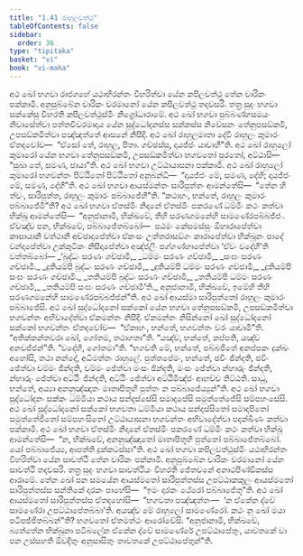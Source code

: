 ```yaml
---
title: "1.41 රාහුලවත්ථු"
tableOfContents: false
sidebar:
  order: 36
type: "tipitaka"
basket: "vi"
book: "vi-maha"
---
```



<DynamicBreadcrumb />

<Division number="105" book="vi-maha">

<Paragraph number="465" book="vi-maha">
අථ ඛෝ භගවා රාජගහේ යථාභිරන්තං විහරිත්වා යේන කපිලවත්ථු තේන චාරිකං පක්කාමි. අනුපුබ්බේන චාරිකං චරමානෝ යේන කපිලවත්ථු තදවසරි. තත්‍ර සුදං භගවා සක්කේසු විහරති කපිලවත්ථුස්මිං නිග්‍රෝධාරාමේ. අථ ඛෝ භගවා පුබ්බණ්හසමයං නිවාසේත්වා පත්තචීවරමාදාය යේන සුද්ධෝදනස්ස සක්කස්ස නිවේසනං තේනුපසඞ්කමි, උපසඞ්කමිත්වා පඤ්ඤත්තේ ආසනේ නිසීදි. අථ ඛෝ රාහුලමාතා දේවී රාහුලං කුමාරං ඒතදවෝච—  “ඒසෝ තේ, රාහුල, පිතා. ගච්ඡස්සු, දායජ්ජං යාචාහී”ති. අථ ඛෝ රාහුලෝ කුමාරෝ යේන භගවා තේනුපසඞ්කමි, උපසඞ්කමිත්වා භගවතෝ පුරතෝ, අට්ඨාසි—  “සුඛා තේ, සමණ, ඡායා”ති. අථ ඛෝ භගවා උට්ඨායාසනා පක්කාමි. අථ ඛෝ රාහුලෝ කුමාරෝ භගවන්තං පිට්ඨිතෝ පිට්ඨිතෝ අනුබන්ධි—  “දායජ්ජං මේ, සමණ, දේහි; දායජ්ජං මේ, සමණ, දේහී”ති. අථ ඛෝ භගවා ආයස්මන්තං සාරිපුත්තං ආමන්තේසි—  “තේන හි ත්වං, සාරිපුත්ත, රාහුලං කුමාරං පබ්බාජේහී”ති. “කථාහං, භන්තේ, රාහුලං කුමාරං පබ්බාජේමී”ති?
</Paragraph>

<Paragraph number="466" book="vi-maha">
අථ ඛෝ භගවා ඒතස්මිං නිදානේ ඒතස්මිං පකරණේ ධම්මිං කථං කත්වා භික්ඛූ ආමන්තේසි—  “අනුජානාමි, භික්ඛවේ, තීහි සරණගමනේහි සාමණේරපබ්බජ්ජං. ඒවඤ්ච පන, භික්ඛවේ, පබ්බාජේතබ්බෝ—  පඨමං කේසමස්සුං ඕහාරාපේත්වා කාසායානි වත්ථානි අච්ඡාදාපේත්වා ඒකංසං උත්තරාසඞ්ගං කාරාපේත්වා භික්ඛූනං පාදේ වන්දාපේත්වා උක්කුටිකං නිසීදාපේත්වා අඤ්ජලිං පග්ගණ්හාපේත්වා ‘ඒවං වදේහී’ති වත්තබ්බෝ—
</Paragraph>

<Paragraph number="467" type="verses" book="vi-maha">
_‘බුද්ධං සරණං ගච්ඡාමි,_  
_ධම්මං සරණං ගච්ඡාමි,_  
_සංඝං සරණං ගච්ඡාමි._  

</Paragraph>

<Paragraph number="468" type="verses" book="vi-maha">
_දුතියම්පි බුද්ධං සරණං ගච්ඡාමි,_  
_දුතියම්පි ධම්මං සරණං ගච්ඡාමි,_  
_දුතියම්පි සංඝං සරණං ගච්ඡාමි._  

</Paragraph>

<Paragraph number="469" type="verses" book="vi-maha">
_තතියම්පි බුද්ධං සරණං ගච්ඡාමි,_  
_තතියම්පි ධම්මං සරණං ගච්ඡාමි,_  
_තතියම්පි සංඝං සරණං ගච්ඡාමී’ති._  

</Paragraph>

<Paragraph number="470" book="vi-maha">
අනුජානාමි, භික්ඛවේ, ඉමේහි තීහි සරණගමනේහි සාමණේරපබ්බජ්ජන්”ති. අථ ඛෝ ආයස්මා සාරිපුත්තෝ රාහුලං කුමාරං පබ්බාජේසි.
</Paragraph>

<Paragraph number="471" book="vi-maha">
අථ ඛෝ සුද්ධෝදනෝ සක්කෝ යේන භගවා තේනුපසඞ්කමි, උපසඞ්කමිත්වා භගවන්තං අභිවාදේත්වා ඒකමන්තං නිසීදි. ඒකමන්තං නිසින්නෝ ඛෝ සුද්ධෝදනෝ සක්කෝ භගවන්තං ඒතදවෝච—  “ඒකාහං, භන්තේ, භගවන්තං වරං යාචාමී”ති. “අතික්කන්තවරා ඛෝ, ගෝතම, තථාගතා”ති. “යඤ්ච, භන්තේ, කප්පති, යඤ්ච අනවජ්ජන්”ති. “වදේහි, ගෝතමා”ති. “භගවති මේ, භන්තේ, පබ්බජිතේ අනප්පකං දුක්ඛං අහෝසි, තථා නන්දේ, අධිමත්තං රාහුලේ. පුත්තපේමං, භන්තේ, ඡවිං ඡින්දති, ඡවිං ඡේත්වා චම්මං ඡින්දති, චම්මං ඡේත්වා මංසං ඡින්දති, මංසං ඡේත්වා න්හාරුං ඡින්දති, න්හාරුං ඡේත්වා අට්ඨිං ඡින්දති, අට්ඨිං ඡේත්වා අට්ඨිමිඤ්ජං ආහච්ච තිට්ඨති. සාධු, භන්තේ, අය්‍යා අනනුඤ්ඤාතං මාතාපිතූහි පුත්තං න පබ්බාජේය්‍යුන්”ති. අථ ඛෝ භගවා සුද්ධෝදනං සක්කං ධම්මියා කථාය සන්දස්සේසි සමාදපේසි සමුත්තේජේසි සම්පහංසේසි. අථ ඛෝ සුද්ධෝදනෝ සක්කෝ භගවතා ධම්මියා කථාය සන්දස්සිතෝ සමාදපිතෝ සමුත්තේජිතෝ සම්පහංසිතෝ උට්ඨායාසනා භගවන්තං අභිවාදේත්වා පදක්ඛිණං කත්වා පක්කාමි. අථ ඛෝ භගවා ඒතස්මිං නිදානේ ඒතස්මිං පකරණේ ධම්මිං කථං කත්වා භික්ඛූ ආමන්තේසි—  “න, භික්ඛවේ, අනනුඤ්ඤාතෝ මාතාපිතූහි පුත්තෝ පබ්බාජේතබ්බෝ. යෝ පබ්බාජේය්‍ය, ආපත්ති දුක්කටස්සා”ති.
</Paragraph>

<Paragraph number="472" book="vi-maha">
අථ ඛෝ භගවා කපිලවත්ථුස්මිං යථාභිරන්තං විහරිත්වා යේන සාවත්ථි තේන චාරිකං පක්කාමි. අනුපුබ්බේන චාරිකං චරමානෝ යේන සාවත්ථි තදවසරි. තත්‍ර සුදං භගවා සාවත්ථියං විහරති ජේතවනේ අනාථපිණ්ඩිකස්ස ආරාමේ. තේන ඛෝ පන සමයේන ආයස්මතෝ සාරිපුත්තස්ස උපට්ඨාකකුලං ආයස්මතෝ සාරිපුත්තස්ස සන්තිකේ දාරකං පාහේසි—  “ඉමං දාරකං ථේරෝ පබ්බාජේතූ”ති. අථ ඛෝ ආයස්මතෝ සාරිපුත්තස්ස ඒතදහෝසි—  “භගවතා පඤ්ඤත්තං—  ‘න ඒකේන ද්වේ සාමණේරා උපට්ඨාපේතබ්බා’ති. අයඤ්ච මේ රාහුලෝ සාමණේරෝ. කථං නු ඛෝ මයා පටිපජ්ජිතබ්බන්”ති? භගවතෝ ඒතමත්ථං ආරෝචේසි. “අනුජානාමි, භික්ඛවේ, බ්‍යත්තේන භික්ඛුනා පටිබලේන ඒකේන ද්වේ සාමණේරේ උපට්ඨාපේතුං, යාවතකේ වා පන උස්සහති ඕවදිතුං අනුසාසිතුං තාවතකේ උපට්ඨාපේතුන්”ති.
</Paragraph>
</Division>
